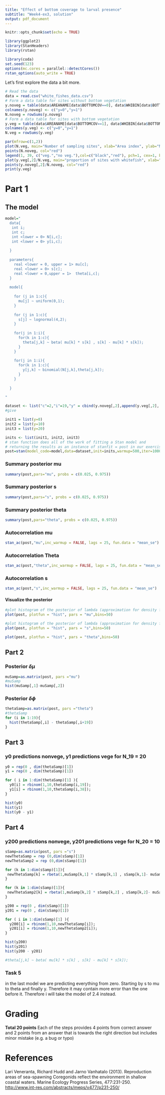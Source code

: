 ```yaml
---
title: "Effect of bottom coverage to larval presence"
subtitle: "Week4-ex3, solution"
output: pdf_document
---
```

```r
knitr::opts_chunk$set(echo = TRUE)
```

```r
library(ggplot2)
library(StanHeaders)
library(rstan)

library(coda)
set.seed(123)
options(mc.cores = parallel::detectCores())
rstan_options(auto_write = TRUE)
```

Let's first explore the data a bit more.
```r
# Read the data
data = read.csv("white_fishes_data.csv")
# Form a data table for sites without bottom vegetation
y.noveg = table(data$AREANAME[data$BOTTOMCOV==0], data$WHIBIN[data$BOTTOMCOV==0])
colnames(y.noveg) <- c("y=0","y=1")
N.noveg = rowSums(y.noveg)
# Form a data table for sites with bottom vegetation
y.veg = table(data$AREANAME[data$BOTTOMCOV==1], data$WHIBIN[data$BOTTOMCOV==1])
colnames(y.veg) <- c("y=0","y=1")
N.veg = rowSums(y.veg)

par(mfrow=c(1,2))
plot(N.veg, main="Number of sampling sites", xlab="Area index", ylab="Number of sites")
points(N.noveg, col="red")
legend(1, 39, c("veg.","no veg."),col=c("black","red"), pch=1, cex=1, box.lty=1)
plot(y.veg[,2]/N.veg, main="proportion of sites with whitefish", xlab="Area index", ylab="proportion")
points(y.noveg[,2]/N.noveg, col="red")
print(y.veg)
```

# Part 1

## The model

```r
model="
  data{
   int i;
   int c;
   int <lower = 0> N[i,c];
   int <lower = 0> y[i,c];
   
  }
  
  parameters{
    real <lower = 0, upper = 1> mu[c];
    real <lower = 0> s[c];
    real <lower = 0,upper = 1>  theta[i,c];
  }
  
  model{
    
    for (j in 1:c){
      mu[j] ~ uniform(0,1);
    }
    
    for (j in 1:c){
      s[j] ~ lognormal(4,2);
    }
    
    for(j in 1:i){
      for(k in 1:c){
        theta[j,k] ~ beta( mu[k] * s[k] , s[k] - mu[k] * s[k]);
      }
    }
        
    for(j in 1:i){
      for(k in 1:c){
        y[j,k] ~ binomial(N[j,k],theta[j,k]);
      }
    }
    
  }

"
```

```r
dataset <- list("c"=2,"i"=19,"y" = cbind(y.noveg[,2],append(y.veg[,2], 0, after = 6)),"N"=cbind(N.noveg,append(N.veg, 0, after = 6)) )
#give

init1 = list(y=0)
init2 = list(y=10)
init3 = list(y=20)

inits <- list(init1, init2, init3)
# stan function does all of the work of fitting a Stan model and
# returning the results as an instance of stanfit = post in our exercises.
post=stan(model_code=model,data=dataset,init=inits,warmup=500,iter=1000,chains=3,thin=1)
```

### Summary posterior mu

```r
summary(post,pars="mu", probs = c(0.025, 0.975))
```

### Summary posterior s

```r
summary(post,pars="s", probs = c(0.025, 0.975))
```
### Summary posterior theta

```r
summary(post,pars="theta", probs = c(0.025, 0.975))
```

### Autocorrelation mu

```r
stan_ac(post,"mu",inc_warmup = FALSE, lags = 25, fun.data = "mean_se")
```


### Autocorrelation Theta


```r
stan_ac(post,"theta",inc_warmup = FALSE, lags = 25, fun.data = "mean_se")
```

### Autocorrelation s



```r
stan_ac(post,"s",inc_warmup = FALSE, lags = 25, fun.data = "mean_se")
```



#### Visualize the posterior


```r
#plot histogram of the posterior of lambda (approximation for density function)
plot(post, plotfun = "hist", pars = "mu",bins=50)
```

```r
#plot histogram of the posterior of lambda (approximation for density function)
plot(post, plotfun = "hist", pars = "s",bins=50)
```





```r
plot(post, plotfun = "hist", pars = "theta",bins=50)
```

## Part 2

### Posterior $\delta\mu$

```r
muSamp=as.matrix(post, pars ="mu")
#muSamp
hist(muSamp[,1]-muSamp[,2])
```

### Posterior $\delta\phi$

```r
thetaSamp=as.matrix(post, pars ="theta")
#thetaSamp
for (i in 1:19){
  hist(thetaSamp[,i] - thetaSamp[,i+19])
}
```

## Part 3

### y0 predictions nonvege, y1 predictions vege for N_19 = 20 

```r
y0 = rep(0 , dim(thetaSamp)[1])
y1 = rep(0 , dim(thetaSamp)[1])

for ( i in 1:dim(thetaSamp)[1] ){
  y0[i] = rbinom(1,10,thetaSamp[i,19]);
  y1[i] = rbinom(1,10,thetaSamp[i,38]);
}
```

```r
hist(y0)
hist(y1)
hist(y0 - y1)
```

## Part 4

### y200 predictions nonvege, y201 predictions vege for N_20 = 10 

```r
sSamp=as.matrix(post, pars ="s")
newThetaSamp = rep (0,dim(sSamp)[1])
newThetaSamp2 = rep (0,dim(sSamp)[1])

for (k in 1:dim(sSamp)[1]){
 newThetaSamp[k] = rbeta(1,muSamp[k,1] * sSamp[k,1] , sSamp[k,1]- muSamp[k,1] * sSamp[k,1]) 
}

for (k in 1:dim(sSamp)[1]){
 newThetaSamp2[k] = rbeta(1,muSamp[k,2] * sSamp[k,2] , sSamp[k,2]- muSamp[k,2] * sSamp[k,2]) 
}

y200 = rep(0 , dim(sSamp)[1])
y201 = rep(0 , dim(sSamp)[1])

for ( i in 1:dim(sSamp)[1] ){
  y200[i] = rbinom(1,10,newThetaSamp[i]);
  y201[i] = rbinom(1,10,newThetaSamp2[i]);
}

hist(y200)
hist(y201)
hist(y200 - y201)

#theta[j,k] ~ beta( mu[k] * s[k] , s[k] - mu[k] * s[k]);
```
### Task 5

in the last model we are predicting everything from zero. Starting by s to mu to theta and finally y. Therefore it may contain more error than the one before it. Therefore i will take the model of 2.4 instead.

# Grading

**Total 20 points** Each of the steps provides 4 points from correct answer and 2 points from an answer that is towards the right direction but includes minor mistake (e.g. a bug or typo)


# References

Lari Veneranta, Richard Hudd and Jarno Vanhatalo (2013). Reproduction areas of sea-spawning Coregonids reflect the environment in shallow coastal waters. Marine Ecology Progress Series, 477:231-250. <http://www.int-res.com/abstracts/meps/v477/p231-250/>